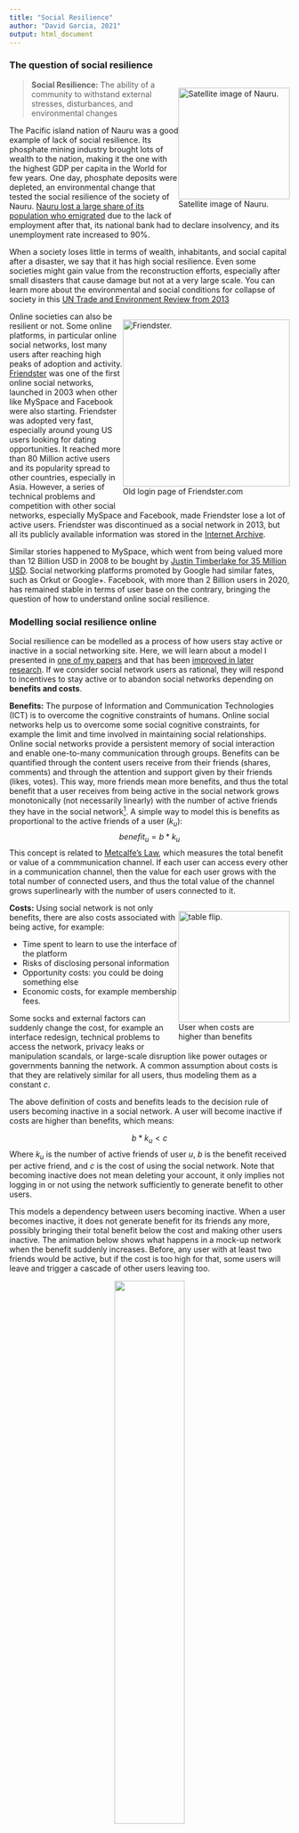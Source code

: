 ```yaml
---
title: "Social Resilience"
author: "David Garcia, 2021"
output: html_document
---
```


### The question of social resilience

<div style="float:right">
<img src="Nauru.jpg" alt="Satellite image of Nauru." width=200pt/>
</br>
Satellite image of Nauru.
</div>

> **Social Resilience:** The ability of a community to withstand external stresses, disturbances, and environmental changes

The Pacific island nation of Nauru was a good example of lack of social resilience. Its phosphate mining industry brought lots of wealth to the nation, making it the one with the highest GDP per capita in the World for few years. One day, phosphate deposits were depleted, an environmental change that tested the social resilience of the society of Nauru. [Nauru lost a large share of its population who emigrated](en.wikipedia.org/wiki/Economy_of_Nauru) due to the lack of employment after that, its national bank had to declare insolvency, and its unemployment rate increased to 90%.

When a society loses little in terms of wealth, inhabitants, and social capital after a disaster, we say that it has high social resilience. Even some societies might gain value from the reconstruction efforts, especially after small disasters that cause damage but not at a very large scale. You can learn more about the environmental and social conditions for collapse of society in this [UN Trade and Environment Review from 2013](http://unctad.org/en/pages/PublicationWebflyer.aspx?publicationid=666)

<div style="float:right">
<img src="friendsterBeta.png" alt="Friendster." width=300pt/>
</br>
Old login page of Friendster.com
</div>

Online societies can also be resilient or not. Some online platforms, in particular online social networks, lost many users after reaching high peaks of adoption and activity. [Friendster](https://en.wikipedia.org/wiki/Friendster) was one of the first online social networks, launched in 2003 when other like MySpace and Facebook were also starting. Friendster was adopted very fast, especially around young US users looking for dating opportunities. It reached more than 80 Million active users and its popularity spread to other countries, especially in Asia. However, a series of technical problems and competition with other social networks, especially MySpace and Facebook, made Friendster lose a lot of active users. Friendster was discontinued as a social network in 2013, but all its publicly available information was stored in the [Internet Archive](https://archive.org/details/archive-team-friendster).

Similar stories happened to MySpace, which went from being valued more than 12 Billion USD in 2008 to be bought by [Justin Timberlake for 35 Million USD](https://www.theguardian.com/technology/2011/jun/30/myspace-internet). Social networking platforms promoted by Google had similar fates, such as Orkut or Google+. Facebook, with more than 2 Billion users in 2020, has remained stable in terms of user base on the contrary, bringing the question of how to understand online social resilience.

### Modelling social resilience online

Social resilience can be modelled as a process of how users stay active or inactive in a social networking site. Here, we will learn about a model I presented in [one of my papers](https://dl.acm.org/doi/10.1145/2512938.2512946) and that has been [improved in later research](https://www.pnas.org/content/113/42/11726.short). If we consider social network users as rational, they will respond to incentives to stay active or to abandon social networks depending on **benefits and costs**.

**Benefits:** The purpose of Information and Communication Technologies (ICT) is to overcome the cognitive constraints of humans. Online social networks help us to overcome some social cognitive constraints, for example the limit and time involved in maintaining social relationships. Online social networks provide a persistent memory of social interaction and enable one-to-many communication through groups. Benefits can be quantified through the content users receive from their friends (shares, comments) and through the attention and support given by their friends (likes, votes). This way, more friends mean more benefits, and thus the total benefit that a user receives from being active in the social network grows monotonically (not necessarily linearly) with the number of active friends they have in the social network^[I found limits to this assumption in my first paper and in a [follow-up study on Twitter](https://onlinelibrary.wiley.com/doi/full/10.1002/poi3.151). Some users might lose benefits with more friends, but these tend to be users with a huge number of friends. For a very large range of friendship numbers, more friends means higher chances to stay active.]. A simple way to model this is benefits as proportional to the active friends of a user ($k_u$):
$$benefit_u = b * k_u$$
This concept is related to [Metcalfe's Law](http://www.cs.umd.edu/~golbeck/downloads/Web20-SW-JWS-webVersion.pdf), which measures the total benefit or value of a commmunication channel. If each user can access every other in a communication channel, then the value for each user grows with the total number of connected users, and thus the total value of the channel grows superlinearly with the number of users connected to it.

<div style="float:right">
<img src="user3.jpg" alt="table flip." width=200pt/>
</br>
User when costs are 
</br>
higher than benefits
</div>
**Costs:** Using social network is not only benefits, there are also costs associated with being active, for example:  

- Time spent to learn to use the interface of the platform  
- Risks of disclosing personal information  
- Opportunity costs: you could be doing something else  
- Economic costs, for example membership fees.

Some socks and external factors can suddenly change the cost, for example an interface redesign, technical problems to access the network, privacy leaks or manipulation scandals, or large-scale disruption like power outages or governments banning the network. A common assumption about costs is that they are relatively similar for all users, thus modeling them as a constant $c$.

The above definition of costs and benefits leads to the decision rule of users becoming inactive in a social network. A user will become inactive if costs are higher than benefits, which means:

$$ b *k_u < c $$
Where $k_u$ is the number of active friends of user $u$, $b$ is the benefit received per active friend, and $c$ is the cost of using the social network. Note that becoming inactive does not mean deleting your account, it only implies not logging in or not using the network sufficiently to generate benefit to other users.

This models a dependency between users becoming inactive. When a user becomes inactive, it does not generate benefit for its friends any more, possibly bringing their total benefit below the cost and making other users inactive. The animation below shows what happens in a mock-up network when the benefit suddenly increases. Before, any user with at least two friends would be active, but if the cost is too high for that, some users will leave and trigger a cascade of other users leaving too.

<center>
![](cascade.gif){width=50%}    
</center>

After the cascade, the resulting network has only nodes with a degree of at least three, as all the nodes with degree two or less have left during the cascade.

### The k-core decomposition

The graph remaining after the cascade above is what is called a k-core. It is formally defined as:

> **k-core**: A k-core of a graph $G$ is a maximal connected subgraph of $G$ in which all vertices have degree at least k.

For any network, you can calculate its k-core decomposition as follows:  

- Start with $k_s=1$  
- Remove all nodes with degree less than or equal to $k_s$ and all their connected links  
- After that, some nodes might be left with a degree less than or equal to $k_s$, remove them and their links  
- Repeat until all nodes have degree larger than $k_s$  
- Increase $k_s$ by one and repeat until no nodes are left

The nodes and the edges removed for certain value of $k_s$ is called the **k-shell**, with k being the $k_s$ when they were removed. A **k-core** is the set of all k-shells with $k_s \geq k$.

<center>
![](kcore_total.png){width=27%}![](kcore_shells.png){width=72%}
</center>

The figure above, from [Kitsak et al.](https://www.nature.com/articles/nphys1746), illustrates the process of the k-core decomposition. Nodes are pruned iteratively for increasing values of $k_s$ and each node is assigned to the k-shell corresponding to the $k_s$ when it was removed.

The k-shell number of a node is also called **coreness centrality**. [Kitsak et al.](https://www.nature.com/articles/nphys1746) showed that coreness centrality is a better predictor of simulated spreading cascade sizes than other centrality measures like degree and betweeness.

### Coreness and social resilience

When considering the inactivity decision rule $b *k_u < c$, the cost to benefit ratio $c/b$ defines a critical value of the degree $K$, below which users with degree $k_u<K$ will leave the social network. The remaining active social network is the k-core corresponding to $K$. The animation above shows an example when $K=3$.

![](resilience.png){width=80%}

This way, we can analyze the structure of a social network with the k-core decomposition to calculate a *resilience function* as shown above. The resilience function maps each possible cost to benefit condition ($K$) to the number of active users that would remain under those conditions. This function can be calculated as $N(k_s>K)$ which is the number of nodes in the network with coreness centrality above the critical value $K$. The area under the resilience function helps us to compare networks. In the example above, the blue function corresponds to a social network with lower social resilience as the one of the red function.

<center>
![](kcores-COSN.png){width=50%}
</center>

The figure above shows the resilience functions for various online social networks from [this paper](https://dl.acm.org/doi/10.1145/2512938.2512946), rescaled by dividing the number of remaining users over the total number. You can see that some online social networks have lower fractions of active users for the same $K$, but that the lines cross. This means that no social network from the example is always better than all the others, some might seem less resilient for low $K$, but might have larger remaining fraction of active users for high $K$.
